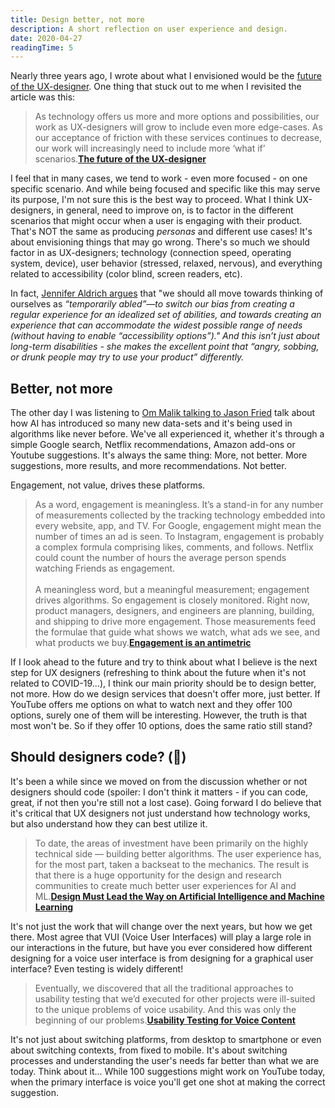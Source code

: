 ```yaml
---
title: Design better, not more
description: A short reflection on user experience and design.
date: 2020-04-27
readingTime: 5
---
```


Nearly three years ago, I wrote about what I envisioned would be the [future of the UX-designer](/future-ux-designer/). One thing that stuck out to me when I revisited the article was this:

> As technology offers us more and more options and possibilities, our work as UX-designers will grow to include even more edge-cases. As our acceptance of friction with these services continues to decrease, our work will increasingly need to include more ‘what if’ scenarios.**[The future of the UX-designer](/future-ux-designer/)**

I feel that in many cases, we tend to work - even more focused - on one specific scenario. And while being focused and specific like this may serve its purpose, I'm not sure this is the best way to proceed. What I think UX-designers, in general, need to improve on, is to factor in the different scenarios that might occur when a user is engaging with their product. That's NOT the same as producing *personas* and different use cases! It's about envisioning things that may go wrong. There's so much we should factor in as UX-designers; technology (connection speed, operating system, device), user behavior (stressed, relaxed, nervous), and everything related to accessibility (color blind, screen readers, etc).

In fact, [Jennifer Aldrich argues](https://trydesignlab.com/blog/40-tips-inclusion-accessibility-user-interface-design/) that "we should all move towards thinking of ourselves as _“temporarily abled”—to switch our bias from creating a regular experience for an idealized set of abilities, and towards creating an experience that can accommodate the widest possible range of needs (without having to enable “accessibility options”)." And this isn’t just about long-term disabilities - she makes the excellent point that “angry, sobbing, or drunk people may try to use your product” differently._

## Better, not more

The other day I was listening to [Om Malik talking to Jason Fried](https://om.co/2020/04/18/podcast-stuckom-with-jason-fried/) talk about how AI has introduced so many new data-sets and it's being used in algorithms like never before. We've all experienced it, whether it's through a simple Google search, Netflix recommendations, Amazon add-ons or Youtube suggestions. It's always the same thing: More, not better. More suggestions, more results, and more recommendations. Not better.

Engagement, not value, drives these platforms.

> As a word, engagement is meaningless. It’s a stand-in for any number of measurements collected by the tracking technology embedded into every website, app, and TV. For Google, engagement might mean the number of times an ad is seen. To Instagram, engagement is probably a complex formula comprising likes, comments, and follows. Netflix could count the number of hours the average person spends watching Friends as engagement.<br /><br />
A meaningless word, but a meaningful measurement; engagement drives algorithms. So engagement is closely monitored. Right now, product managers, designers, and engineers are planning, building, and shipping to drive more engagement. Those measurements feed the formulae that guide what shows we watch, what ads we see, and what products we buy.**[Engagement is an antimetric](https://matthewstrom.com/writing/engagement/)**

If I look ahead to the future and try to think about what I believe is the next step for UX designers (refreshing to think about the future when it's not related to COVID-19...), I think our main priority should be to design better, not more. How do we design services that doesn't offer more, just better. If YouTube offers me options on what to watch next and they offer 100 options, surely one of them will be interesting. However, the truth is that most won't be. So if they offer 10 options, does the same ratio still stand?

## Should designers code? (🤣)

It's been a while since we moved on from the discussion whether or not designers should code (spoiler: I don't think it matters - if you can code, great, if not then you're still not a lost case). Going forward I do believe that it's critical that UX designers not just understand how technology works, but also understand how they can best utilize it.

> To date, the areas of investment have been primarily on the highly technical side — building better algorithms. The user experience has, for the most part, taken a backseat to the mechanics. The result is that there is a huge opportunity for the design and research communities to create much better user experiences for AI and ML.**[Design Must Lead the Way on Artificial Intelligence and Machine Learning](https://medium.com/facebook-design-business-tools/design-must-lead-the-way-on-artificial-intelligence-and-machine-learning-d898b1faeea5)**

It's not just the work that will change over the next years, but how we get there. Most agree that VUI (Voice User Interfaces) will play a large role in our interactions in the future, but have you ever considered how different designing for a voice user interface is from designing for a graphical user interface? Even testing is widely different!

> Eventually, we discovered that all the traditional approaches to usability testing that we’d executed for other projects were ill-suited to the unique problems of voice usability. And this was only the beginning of our problems.**[Usability Testing for Voice Content](https://alistapart.com/article/usability-testing-for-voice-content/)**

It's not just about switching platforms, from desktop to smartphone or even about switching contexts, from fixed to mobile. It's about switching processes and understanding the user's needs far better than what we are today. Think about it... While 100 suggestions might work on YouTube today, when the primary interface is voice you'll get one shot at making the correct suggestion.